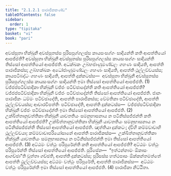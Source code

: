 ```yaml
---
title: "2.1.2.1 පාරාජිකකණ්ඩ"
tableOfContents: false
sidebar:
  order: 1
type: "tipitaka"
basket: "vi"
book: "pari"
---
```



<DynamicBreadcrumb />

<Division number="228" book="pari">

<Paragraph number="848" book="pari">
අවස්සුතා භික්ඛුනී අවස්සුතස්ස පුරිසපුග්ගලස්ස කායසංසග්ගං සාදියන්තී කති ආපත්තියෝ ආපජ්ජති? අවස්සුතා භික්ඛුනී අවස්සුතස්ස පුරිසපුග්ගලස්ස කායසංසග්ගං සාදියන්තී තිස්සෝ ආපත්තියෝ ආපජ්ජති. අධක්ඛකං උබ්භජාණුමණ්ඩලං ගහණං සාදියති, ආපත්ති පාරාජිකස්ස; උබ්භක්ඛකං අධෝජාණුමණ්ඩලං ගහණං සාදියති, ආපත්ති ථුල්ලච්චයස්ස; කායපටිබද්ධං ගහණං සාදියති, ආපත්ති දුක්කටස්ස—  අවස්සුතා භික්ඛුනී අවස්සුතස්ස පුරිසපුග්ගලස්ස කායසංසග්ගං සාදියන්තී ඉමා තිස්සෝ ආපත්තියෝ ආපජ්ජති. (1)
</Paragraph>

<Paragraph number="849" book="pari">
වජ්ජප්පටිච්ඡාදිකා භික්ඛුනී වජ්ජං පටිච්ඡාදේන්තී කති ආපත්තියෝ ආපජ්ජති? වජ්ජප්පටිච්ඡාදිකා භික්ඛුනී වජ්ජං පටිච්ඡාදේන්තී තිස්සෝ ආපත්තියෝ ආපජ්ජති. ජානං පාරාජිකං ධම්මං පටිච්ඡාදේති, ආපත්ති පාරාජිකස්ස; වේමතිකා පටිච්ඡාදේති, ආපත්ති ථුල්ලච්චයස්ස; ආචාරවිපත්තිං පටිච්ඡාදේති, ආපත්ති දුක්කටස්ස—  වජ්ජප්පටිච්ඡාදිකා භික්ඛුනී වජ්ජං පටිච්ඡාදේන්තී ඉමා තිස්සෝ ආපත්තියෝ ආපජ්ජති. (2)
</Paragraph>

<Paragraph number="850" book="pari">
උක්ඛිත්තානුවත්තිකා භික්ඛුනී යාවතතියං සමනුභාසනාය න පටිනිස්සජ්ජන්තී කති ආපත්තියෝ ආපජ්ජති? උක්ඛිත්තානුවත්තිකා භික්ඛුනී යාවතතියං සමනුභාසනාය න පටිනිස්සජ්ජන්තී තිස්සෝ ආපත්තියෝ ආපජ්ජති. ඤත්තියා දුක්කටං; ද්වීහි කම්මවාචාහි ථුල්ලච්චයා; කම්මවාචාපරියෝසානේ ආපත්ති පාරාජිකස්ස—  උක්ඛිත්තානුවත්තිකා භික්ඛුනී යාවතතියං සමනුභාසනාය න පටිනිස්සජ්ජන්තී ඉමා තිස්සෝ ආපත්තියෝ ආපජ්ජති. (3)
</Paragraph>

<Paragraph number="851" book="pari">
අට්ඨමං වත්ථුං පරිපූරේන්තී කති ආපත්තියෝ ආපජ්ජති? අට්ඨමං වත්ථුං පරිපූරේන්තී තිස්සෝ ආපත්තියෝ ආපජ්ජති. පුරිසේන—  “ඉත්ථන්නාමං ඕකාසං ආගච්ඡා”ති වුත්තා ගච්ඡති, ආපත්ති දුක්කටස්ස; පුරිසස්ස හත්ථපාසං ඕක්කන්තමත්තේ ආපත්ති ථුල්ලච්චයස්ස; අට්ඨමං වත්ථුං පරිපූරේති, ආපත්ති පාරාජිකස්ස—  අට්ඨමං වත්ථුං පරිපූරේන්තී ඉමා තිස්සෝ ආපත්තියෝ ආපජ්ජති. (4)

</Paragraph>
</Division>

<Paragraph number="852" type="center" book="pari">
පාරාජිකා නිට්ඨිතා.
</Paragraph>